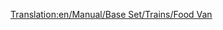 [[Translation:en/Manual/Base Set/Trains/Food Van]]
{{en/Manual/Base Set/Trains/Trains Carriages new|NormalCost=£1,119 ($2,238)
|NormalWeight=22 / 47 t
|Picture=[[File:en/Manual/Base Set/Trains/Foodvan.png]]
|NormalCapacity=25 tonnes of food
|MonoCost="
|MonoWeight=22 / 52 t
|MonoCapacity=30 tonnes of food
|MagCost="
|MagWeight=22 / 54 t
|MagCapacity=32 tonnes of food
|Description=This van carries food from foodstuff plants to towns. Only accessible in tropical and arctic climates
}}